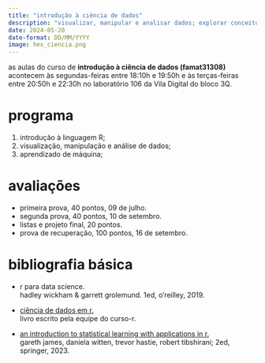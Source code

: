 ```yaml
---
title: "introdução à ciência de dados"
description: "visualizar, manipular e analisar dados; explorar conceitos introdutórios de aprendizado de máquina."
date: 2024-05-20
date-format: DD/MM/YYYY
image: hex_ciencia.png
---
```


as aulas do curso de **introdução à ciência de dados (famat31308)** acontecem às segundas-feiras entre 18:10h e 19:50h e às terças-feiras entre 20:50h e 22:30h no laboratório 106 da Vila Digital do bloco 3Q.

# programa

1.  introdução à linguagem R;
2.  visualização, manipulação e análise de dados;
3.  aprendizado de máquina;

# avaliações

-   primeira prova, 40 pontos, 09 de julho.
-   segunda prova, 40 pontos, 10 de setembro.
-   listas e projeto final, 20 pontos.
-   prova de recuperação, 100 pontos, 16 de setembro.

# bibliografia básica

- r para data science.<br />
hadley wickham & garrett grolemund. 1ed, o'reilley, 2019.

- [ciência de dados em r.](https://livro.curso-r.com/)<br />
livro escrito pela equipe do curso-r.

- [an introduction to statistical learning with applications in r.](https://hastie.su.domains/ISLR2/ISLRv2_corrected_June_2023.pdf)<br />
gareth james, daniela witten, trevor hastie, robert tibshirani; 2ed, springer, 2023.

